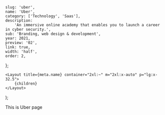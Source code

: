
	slug: 'uber',
	name: 'Uber',
	category: ['Technology', 'Saas'],
	description:
		'An immersive online academy that enables you to launch a career in cyber security.',
	sub: 'Branding, web design & development',
	year: 2021,
	preview: '02',
	link: true,
	width: 'half',
	order: 2,
};

	<Layout title={meta.name} container="2xl:~" m="2xl:x-auto" p="lg:x-32.5">
		{children}
	</Layout>
);

<!-- Your content goes below -->

This is Uber page

<Image src={IMG03} alt="" />
